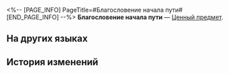 <%-- [PAGE_INFO]
PageTitle=#Благословение начала пути#
[END_PAGE_INFO] --%>
{{Предмет Инфобокс
|id          = 800
|Изображение = Предмет Благословение начала пути.png
|Тип         = Ценный предмет
|Инвентарь   = Ценные предметы
|Редкость    = 5
|Эффект      = 
|Описание    = Даёт 60 ед. энергии Освоения и копию 1:1.
}}
{{Описание|Благословение, предлагаемое тем, кто только начинает свой путь.<br /><br />Да обнимет вас небо, и да поприветствуете вы в своём первом плавании бескрайнее море звёзд.<br />Да проведёт вас судьба сквозь буран, и да зажжёте вы вечное пламя в конце суровой зимы.<br />Следы, что остаются за вами сегодня, однажды станут дорогой, залитой светом звёзд.}}
'''Благословение начала пути''' — [[Ценный предмет]].

==На других языках==
{{На других языках
|en   = First Voyage's Blessing
|zhs  = 启行的祝福
|zht  = 啟行的祝福
|ja   = 啓行の祝福
|ko   = 출행의 축복
|es   = Bendición del primer viaje
|fr   = Bénédiction du premier voyage
|ru   = Благословение начала пути
|th   = First Voyage's Blessing
|vi   = Chúc Phúc Khởi Hành
|de   = Segen der ersten Reise
|id   = First Voyage's Blessing
|pt   = Bênção de Primeira Viagem
}}

==История изменений==
{{История изменений|3.5}}
